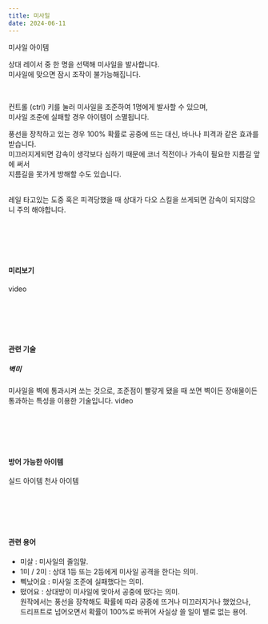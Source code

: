 ```yaml
---
title: 미사일
date: 2024-06-11
---
```


<Sprite className="item" backgroundPosition="-88px -166px">미사일 아이템</Sprite>

<Bq>상대 레이서 중 한 명을 선택해 미사일을 발사합니다. <br/>
미사일에 맞으면 잠시 조작이 불가능해집니다.</Bq>

<br/>

컨트롤 (ctrl) 키를 눌러 미사일을 조준하여 1명에게 발사할 수 있으며, <br/>
미사일 조준에 실패할 경우 아이템이 소멸됩니다.
<br/>

풍선을 장착하고 있는 경우 100% 확률로 공중에 뜨는 대신, 바나나 피격과 같은 효과를 받습니다. <br/>
미끄러지게되면 감속이 생각보다 심하기 때문에 코너 직전이나 가속이 필요한 지름길 앞에 써서 <br/>
지름길을 못가게 방해할 수도 있습니다.

<br/>

<Division className="mdTip">
    <Paragraph className="mdTipText">레일 타고있는 도중 혹은 피격당했을 때 상대가 다오 스킬을 쓰게되면 감속이 되지않으니 주의 해야합니다.</Paragraph>
</Division>

<br/><br/><br/><br/>

#### 미리보기

<Division className="mdRatio">video</Division>

<br/><br/><br/><br/>

#### 관련 기술

##### 벽미

미사일을 벽에 통과시켜 쏘는 것으로, 조준점이 빨갛게 됐을 때 쏘면 벽이든 장애물이든 통과하는 특성을 이용한 기술입니다.
<Division className="mdRatio">video</Division>

<br/><br/><br/><br/>

#### 방어 가능한 아이템

<Division className="mdFlex mdCg">
    <Sprite className="item" backgroundPosition="-244px -165px">실드 아이템</Sprite>
    <Sprite className="item" backgroundPosition="-87px -13px">천사 아이템</Sprite>
</Division>

<br/><br/><br/><br/>

#### 관련 용어

- 미살 : 미사일의 줄임말.
- 1미 / 2미 : 상대 1등 또는 2등에게 미사일 공격을 한다는 의미.
- 삑났어요 : 미사일 조준에 실패했다는 의미.
- 떴어요 : 상대방이 미사일에 맞아서 공중에 떴다는 의미. <br/>원작에서는 풍선을 장착해도 확률에 따라 공중에 뜨거나 미끄러지거나 했었으나,<br/>
드리프트로 넘어오면서 확률이 100%로 바뀌어 사실상 쓸 일이 별로 없는 용어.